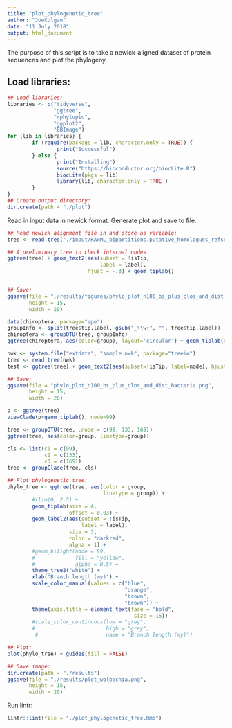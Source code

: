 ```yaml
---
title: "plot_phylogenetic_tree"
author: "JoeColgan"
date: "11 July 2018"
output: html_document
---
```


The purpose of this script is to take a newick-aligned dataset of protein sequences and plot the phylogeny. 

## Load libraries:

```r
## Load libraries:
libraries <- c("tidyverse",
               "ggtree",
               "rphylopic",
               "ggplot2",
               "EBImage")
for (lib in libraries) {
        if (require(package = lib, character.only = TRUE)) {
                print("Successful")
        } else {
                print("Installing")
                source("https://bioconductor.org/biocLite.R")
                biocLite(pkgs = lib)
                library(lib, character.only = TRUE )
        }
}
## Create output directory:
dir.create(path = "./plot")
```

Read in input data in newick format.
Generate plot and save to file.

```r
## Read newick alignment file in and store as variable:
tree <- read.tree("./input/RAxML_bipartitions.putative_homologues_refseq_names_edited_clos_added_dist_bacteria_aligned_100.tree")

## A preliminary tree to check internal nodes
ggtree(tree) + geom_text2(aes(subset = !isTip,
                              label = label),
                          hjust = -.3) + geom_tiplab()


## Save:
ggsave(file = "./results/figures/phylo_plot_n100_bs_plus_clos_and_dist_bacteria.png",
       height = 15,
       width = 20)

data(chiroptera, package="ape")
groupInfo <- split(tree$tip.label, gsub("_\\w+", "", tree$tip.label))
chiroptera <- groupOTU(tree, groupInfo)
ggtree(chiroptera, aes(color=group), layout='circular') + geom_tiplab(size=1, aes(angle=angle))

nwk <- system.file("extdata", "sample.nwk", package="treeio")
tree <- read.tree(nwk)
test <- ggtree(tree) + geom_text2(aes(subset=!isTip, label=node), hjust=-.3) + geom_tiplab()

## Save:
ggsave(file = "phylo_plot_n100_bs_plus_clos_and_dist_bacteria.png",
       height = 15,
       width = 20)

p <- ggtree(tree)
viewClade(p+geom_tiplab(), node=99)

tree <- groupOTU(tree, .node = c(99, 133, 169))
ggtree(tree, aes(color=group, linetype=group))

cls <- list(c1 = c(99),
            c2 = c(133),
            c3 = c(169))
tree <- groupClade(tree, cls)

## Plot phylogenetic tree:
phylo_tree <- ggtree(tree, aes(color = group,
                               linetype = group)) +
        #xlim(0, 2.5) +
        geom_tiplab(size = 4,
                    offset = 0.03) +
        geom_label2(aes(subset = !isTip,
                        label = label),
                    size = 3,
                    color = "darkred",
                    alpha = 1) +
        #geom_hilight(node = 99,
        #             fill = "yellow",
        #             alpha = 0.5) +
        theme_tree2("white") +
        xlab("Branch length (my)") +
        scale_color_manual(values = c("blue",
                                      "orange",
                                      "brown",
                                      "brown")) +
        theme(axis.title = element_text(face = "bold",
                                         size = 15))
        #scale_color_continuous(low = "grey",
        #                       high = "grey",
         #                      name = "Branch length (my)")

## Plot:
plot(phylo_tree) + guides(fill = FALSE)

## Save image:
dir.create(path = "./results")
ggsave(file = "./results/plot_wolbachia.png",
       height = 15,
       width = 20)
```
Run lintr:

```r
lintr::lint(file = "./plot_phylogenetic_tree.Rmd")
```

